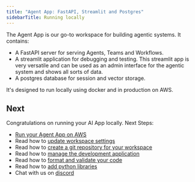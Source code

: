 ```yaml
---
title: "Agent App: FastAPI, Streamlit and Postgres"
sidebarTitle: Running locally
---
```


The Agent App is our go-to workspace for building agentic systems. It contains:

- A FastAPI server for serving Agents, Teams and Workflows.
- A streamlit application for debugging and testing. This streamlit app is very versatile and can be used as an admin interface for the agentic system and shows all sorts of data.
- A postgres database for session and vector storage.


It's designed to run locally using docker and in production on AWS.

<Snippet file="setup.mdx" />

<Snippet file="create-agent-app-codebase.mdx" />

<Snippet file="run-agent-app-local.mdx" />

<Snippet file="stop-local-workspace.mdx" />

## Next

Congratulations on running your AI App locally. Next Steps:

- [Run your Agent App on AWS](/workspaces/agent-app/aws)
- Read how to [update workspace settings](/workspaces/workspace-management/workspace-settings)
- Read how to [create a git repository for your workspace](/workspaces/workspace-management/git-repo)
- Read how to [manage the development application](/workspaces/workspace-management/development-app)
- Read how to [format and validate your code](/workspaces/workspace-management/format-and-validate)
- Read how to [add python libraries](/workspaces/workspace-management/install)
- Chat with us on [discord](https://pinaxai.link/discord)
